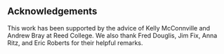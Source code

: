 ## Acknowledgements {-}

This work has been supported by the advice of Kelly McConnville and Andrew Bray at Reed College. We also thank Fred Douglis, Jim Fix, Anna Ritz, and Eric Roberts for their helpful remarks.
